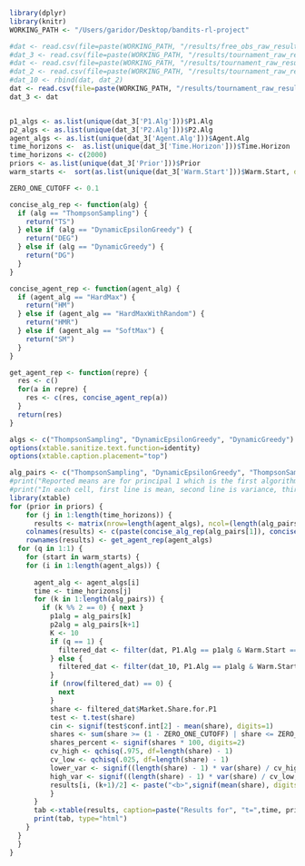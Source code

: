  <style>
   th,td{
     padding:10px;
   }
 </style>
```r

library(dplyr)
library(knitr)
WORKING_PATH <- "/Users/garidor/Desktop/bandits-rl-project"

#dat <- read.csv(file=paste(WORKING_PATH, "/results/free_obs_raw_results/free_obs_experiment_tournament_raw_results.csv", sep=""))
#dat_3 <- read.csv(file=paste(WORKING_PATH, "/results/tournament_raw_results/tournament_experiment_large_horizon_3_raw.csv", sep=""))
#dat <- read.csv(file=paste(WORKING_PATH, "/results/tournament_raw_results/tournament_experiment_many_arms_haystack_raw.csv", sep=""))
#dat_2 <- read.csv(file=paste(WORKING_PATH, "/results/tournament_raw_results/tournament_experiment_many_arms_2_raw.csv", sep=""))
#dat_10 <- rbind(dat, dat_2)
dat <- read.csv(file=paste(WORKING_PATH, "/results/tournament_raw_results/tournament_experiment_full_sim_with_realizations_raw.csv", sep=""))
dat_3 <- dat


p1_algs <- as.list(unique(dat_3['P1.Alg']))$P1.Alg
p2_algs <- as.list(unique(dat_3['P2.Alg']))$P2.Alg
agent_algs <- as.list(unique(dat_3['Agent.Alg']))$Agent.Alg
time_horizons <-  as.list(unique(dat_3['Time.Horizon']))$Time.Horizon
time_horizons <- c(2000)
priors <- as.list(unique(dat_3['Prior']))$Prior
warm_starts <-  sort(as.list(unique(dat_3['Warm.Start']))$Warm.Start, decreasing=FALSE)

ZERO_ONE_CUTOFF <- 0.1
```

```r

concise_alg_rep <- function(alg) {
  if (alg == "ThompsonSampling") {
    return("TS")
  } else if (alg == "DynamicEpsilonGreedy") {
    return("DEG")
  } else if (alg == "DynamicGreedy") {
    return("DG")
  }
}

concise_agent_rep <- function(agent_alg) {
  if (agent_alg == "HardMax") {
    return("HM")
  } else if (agent_alg == "HardMaxWithRandom") {
    return("HMR")
  } else if (agent_alg == "SoftMax") {
    return("SM")
  }
}

get_agent_rep <- function(repre) {
  res <- c()
  for(a in repre) {
    res <- c(res, concise_agent_rep(a))
  }
  return(res)
}

algs <- c("ThompsonSampling", "DynamicEpsilonGreedy", "DynamicGreedy")
options(xtable.sanitize.text.function=identity)
options(xtable.caption.placement="top")

alg_pairs <- c("ThompsonSampling", "DynamicEpsilonGreedy", "ThompsonSampling", "DynamicGreedy", "DynamicGreedy", "DynamicEpsilonGreedy", "ThompsonSampling", "ThompsonSampling", "DynamicEpsilonGreedy", "DynamicEpsilonGreedy", "DynamicGreedy", "DynamicGreedy")
#print("Reported means are for principal 1 which is the first algorithm listed in the pair for each column<br>")
#print("In each cell, first line is mean, second line is variance, third line is % of the time that market share > 0.1 or market share < 0.9")
library(xtable)
for (prior in priors) {
    for (j in 1:length(time_horizons)) {
      results <- matrix(nrow=length(agent_algs), ncol=(length(alg_pairs) / 2))
    colnames(results) <- c(paste(concise_alg_rep(alg_pairs[1]), concise_alg_rep(alg_pairs[2]), sep=" vs "), paste(concise_alg_rep(alg_pairs[3]), concise_alg_rep(alg_pairs[4]), sep=" vs "), paste(concise_alg_rep(alg_pairs[5]), concise_alg_rep(alg_pairs[6]), sep=" vs "), paste(concise_alg_rep(alg_pairs[7]), concise_alg_rep(alg_pairs[8]), sep=" vs "), paste(concise_alg_rep(alg_pairs[9]), concise_alg_rep(alg_pairs[10]), sep=" vs "), paste(concise_alg_rep(alg_pairs[11]), concise_alg_rep(alg_pairs[12]), sep=" vs "))
    rownames(results) <- get_agent_rep(agent_algs)
  for (q in 1:1) {
    for (start in warm_starts) {
    for (i in 1:length(agent_algs)) {
      
      agent_alg <- agent_algs[i]
      time <- time_horizons[j]
      for (k in 1:length(alg_pairs)) {
        if (k %% 2 == 0) { next }
          p1alg = alg_pairs[k]
          p2alg = alg_pairs[k+1]
          K <- 10
          if (q == 1) {
            filtered_dat <- filter(dat, P1.Alg == p1alg & Warm.Start == start & P2.Alg == p2alg & Prior == prior & Agent.Alg == agent_alg & Time.Horizon == time)
          } else {
            filtered_dat <- filter(dat_10, P1.Alg == p1alg & Warm.Start == start & P2.Alg == p2alg & Prior == prior & Agent.Alg == agent_alg & Time.Horizon == time)
          }
          if (nrow(filtered_dat) == 0) {
            next
          }
          share <- filtered_dat$Market.Share.for.P1
          test <- t.test(share)
          cin <- signif(test$conf.int[2] - mean(share), digits=1)
          shares <- sum(share >= (1 - ZERO_ONE_CUTOFF) | share <= ZERO_ONE_CUTOFF, na.rm=TRUE) / nrow(filtered_dat)
          shares_percent <- signif(shares * 100, digits=2)
          cv_high <- qchisq(.975, df=length(share) - 1)
          cv_low <- qchisq(.025, df=length(share) - 1)
          lower_var <- signif((length(share) - 1) * var(share) / cv_high, digits=1)
          high_var <- signif((length(share) - 1) * var(share) / cv_low, digits=1)
          results[i, (k+1)/2] <- paste("<b>",signif(mean(share), digits=2), "</b> +/-", cin, "<br>Var:", signif(var(share), digits=2), "<br>Share:", shares_percent, "%")
          }
      }
      tab <-xtable(results, caption=paste("Results for", "t=",time, prior, "Warm Start=", start, "K=", K), row.header='Entrant', col.header='Incumbent')
      print(tab, type="html")
    }
  }
  }
}

```

